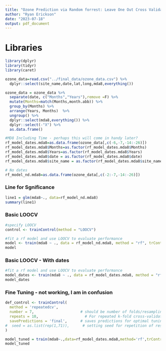 ```yaml
---
title: "Ozone Prediction via Random forrest: Leave One Out Cross Validation"
author: "Ryan Erickson"
date: "2023-07-18"
output: pdf_document
---
```


# Libraries

```r
library(dplyr)
library(tidyr)
library(caret)
```

```r
ozone_data=read.csv("../final_data/ozone_data.csv") %>% 
  dplyr::select(site_name,date,lat,long,mda8,everything())

ozone_data = ozone_data %>%
  separate(date, c("Months","Years"),remove =F) %>% 
  mutate(Months=match(Months,month.abb)) %>% 
  group_by(Months) %>% 
  arrange(Years, Months)  %>% 
  ungroup() %>% 
  dplyr::select(mda8,everything()) %>% 
  dplyr::select(-"X") %>% 
  as.data.frame()

#MD8 Including Time - perhaps this will come in handy later?
rf_model_dates.mda8=as.data.frame(ozone_data[,c(-6,-7,-14:-26)])
rf_model_dates.mda8$Months=as.factor(rf_model_dates.mda8$Months)
rf_model_dates.mda8$Years=as.factor(rf_model_dates.mda8$Years)
rf_model_dates.mda8$date = as.factor(rf_model_dates.mda8$date)
rf_model_dates.mda8$site_name = as.factor(rf_model_dates.mda8$site_name)

# No dates
rf_model_nd.mda8=as.data.frame(ozone_data[,c(-2:-7,-14:-26)])
```

### Line for Sgnificance
```r
line1 = glm(mda8~., data=rf_model_nd.mda8)
summary(line1)
```


### Basic LOOCV

```r
#specify LOOCV
control <- trainControl(method = "LOOCV")

#fit a rf model and use LOOCV to evaluate performance
model <- train(mda8 ~ ., data = rf_model_nd.mda8, method = "rf", trControl = control)
model
```

### Basic LOOCV - With dates
```r
#fit a rf model and use LOOCV to evaluate performance
model_dates <- train(mda8 ~ ., data = rf_model_dates.mda8, method = "rf", trControl = control)
model_dates
```


### Fine Tuning - not working, I am in confusion

```r
def_control <- trainControl(
  method = 'repeatedcv',
  number = 7,                     # should be number of folds/resampling iterations (number of K folds)
  repeats = 10,                     # For repeated k-fold cross-validation only: the number of complete sets of folds to compute
  savePredictions = 'final',      # saves predictions for optimal tuning parameter
#  seed = as.list(rep(1,71)),      # setting seed for repetition of results, I can't get this to work, stackover flow says it's needed?
)

model_tuned = train(mda8~.,data=rf_model_dates.mda8,method='rf',trControl=def_control)
model_tuned
```

